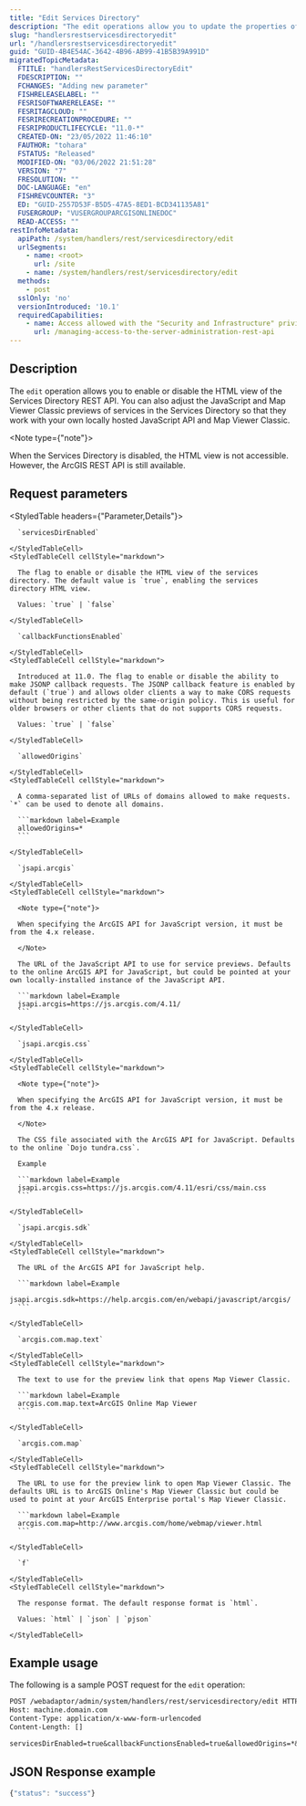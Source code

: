 ```yaml
---
title: "Edit Services Directory"
description: "The edit operations allow you to update the properties of the Services Directory."
slug: "handlersrestservicesdirectoryedit"
url: "/handlersrestservicesdirectoryedit"
guid: "GUID-4B4E54AC-3642-4B96-AB99-41B5B39A991D"
migratedTopicMetadata:
  FTITLE: "handlersRestServicesDirectoryEdit"
  FDESCRIPTION: ""
  FCHANGES: "Adding new parameter"
  FISHRELEASELABEL: ""
  FESRISOFTWARERELEASE: ""
  FESRITAGCLOUD: ""
  FESRIRECREATIONPROCEDURE: ""
  FESRIPRODUCTLIFECYCLE: "11.0-*"
  CREATED-ON: "23/05/2022 11:46:10"
  FAUTHOR: "tohara"
  FSTATUS: "Released"
  MODIFIED-ON: "03/06/2022 21:51:28"
  VERSION: "7"
  FRESOLUTION: ""
  DOC-LANGUAGE: "en"
  FISHREVCOUNTER: "3"
  ED: "GUID-2557D53F-B5D5-47A5-8ED1-BCD341135A81"
  FUSERGROUP: "VUSERGROUPARCGISONLINEDOC"
  READ-ACCESS: ""
restInfoMetadata:
  apiPath: /system/handlers/rest/servicesdirectory/edit
  urlSegments:
    - name: <root>
      url: /site
    - name: /system/handlers/rest/servicesdirectory/edit
  methods:
    - post
  sslOnly: 'no'
  versionIntroduced: '10.1'
  requiredCapabilities:
    - name: Access allowed with the "Security and Infrastructure" privilege
      url: /managing-access-to-the-server-administration-rest-api
---
```


## Description

The `edit` operation allows you to enable or disable the HTML view of the Services Directory REST API. You can also adjust the JavaScript and Map Viewer Classic previews of services in the Services Directory so that they work with your own locally hosted JavaScript API and Map Viewer Classic.

<Note type={"note"}>

When the Services Directory is disabled, the HTML view is not accessible. However, the ArcGIS REST API is still available.

</Note>


##  Request parameters

<StyledTable headers={"Parameter,Details"}>
  <StyledTableRow>
    <StyledTableCell cellStyle="markdown">

      `servicesDirEnabled` 

    </StyledTableCell>
    <StyledTableCell cellStyle="markdown">

      The flag to enable or disable the HTML view of the services directory. The default value is `true`, enabling the services directory HTML view.

      Values: `true` | `false`

    </StyledTableCell>
  </StyledTableRow>
  <StyledTableRow>
    <StyledTableCell cellStyle="markdown">

      `callbackFunctionsEnabled` 

    </StyledTableCell>
    <StyledTableCell cellStyle="markdown">

      Introduced at 11.0. The flag to enable or disable the ability to make JSONP callback requests. The JSONP callback feature is enabled by default (`true`) and allows older clients a way to make CORS requests without being restricted by the same-origin policy. This is useful for older browsers or other clients that do not supports CORS requests.

      Values: `true` | `false`

    </StyledTableCell>
  </StyledTableRow>
  <StyledTableRow>
    <StyledTableCell cellStyle="markdown">

      `allowedOrigins` 

    </StyledTableCell>
    <StyledTableCell cellStyle="markdown">

      A comma-separated list of URLs of domains allowed to make requests. `*` can be used to denote all domains.

      ```markdown label=Example
      allowedOrigins=*
      ```

    </StyledTableCell>
  </StyledTableRow>
  <StyledTableRow>
    <StyledTableCell cellStyle="markdown">

      `jsapi.arcgis` 

    </StyledTableCell>
    <StyledTableCell cellStyle="markdown">

      <Note type={"note"}>

      When specifying the ArcGIS API for JavaScript version, it must be from the 4.x release.

      </Note>

      The URL of the JavaScript API to use for service previews. Defaults to the online ArcGIS API for JavaScript, but could be pointed at your own locally-installed instance of the JavaScript API. 

      ```markdown label=Example
      jsapi.arcgis=https://js.arcgis.com/4.11/
      ```

    </StyledTableCell>
  </StyledTableRow>
  <StyledTableRow>
    <StyledTableCell cellStyle="markdown">

      `jsapi.arcgis.css` 

    </StyledTableCell>
    <StyledTableCell cellStyle="markdown">

      <Note type={"note"}>

      When specifying the ArcGIS API for JavaScript version, it must be from the 4.x release.

      </Note>

      The CSS file associated with the ArcGIS API for JavaScript. Defaults to the online `Dojo tundra.css`. 

      Example

      ```markdown label=Example
      jsapi.arcgis.css=https://js.arcgis.com/4.11/esri/css/main.css
      ```

    </StyledTableCell>
  </StyledTableRow>
  <StyledTableRow>
    <StyledTableCell cellStyle="markdown">

      `jsapi.arcgis.sdk` 

    </StyledTableCell>
    <StyledTableCell cellStyle="markdown">

      The URL of the ArcGIS API for JavaScript help.

      ```markdown label=Example
      jsapi.arcgis.sdk=https://help.arcgis.com/en/webapi/javascript/arcgis/
      ```

    </StyledTableCell>
  </StyledTableRow>
  <StyledTableRow>
    <StyledTableCell cellStyle="markdown">

      `arcgis.com.map.text` 

    </StyledTableCell>
    <StyledTableCell cellStyle="markdown">

      The text to use for the preview link that opens Map Viewer Classic.

      ```markdown label=Example
      arcgis.com.map.text=ArcGIS Online Map Viewer
      ```

    </StyledTableCell>
  </StyledTableRow>
  <StyledTableRow>
    <StyledTableCell cellStyle="markdown">

      `arcgis.com.map` 

    </StyledTableCell>
    <StyledTableCell cellStyle="markdown">

      The URL to use for the preview link to open Map Viewer Classic. The defaults URL is to ArcGIS Online's Map Viewer Classic but could be used to point at your ArcGIS Enterprise portal's Map Viewer Classic.

      ```markdown label=Example
      arcgis.com.map=http://www.arcgis.com/home/webmap/viewer.html
      ```

    </StyledTableCell>
  </StyledTableRow>
  <StyledTableRow>
    <StyledTableCell cellStyle="markdown">

      `f` 

    </StyledTableCell>
    <StyledTableCell cellStyle="markdown">

      The response format. The default response format is `html`. 

      Values: `html` | `json` | `pjson`

    </StyledTableCell>
  </StyledTableRow>
</StyledTable>


## Example usage

The following is a sample POST request for the `edit` operation:

```markdown
POST /webadaptor/admin/system/handlers/rest/servicesdirectory/edit HTTP/1.1
Host: machine.domain.com
Content-Type: application/x-www-form-urlencoded
Content-Length: []

servicesDirEnabled=true&callbackFunctionsEnabled=true&allowedOrigins=*&jsapi.arcgis=https://js.arcgis.com/4.11/&jsapi.arcgis.sdk=http://help.arcgis.com/en/webapi/javascript/arcgis/&jsapi.arcgis.css=https://js.arcgis.com/4.11/esri/css/main.css&arcgis.com.map.text=ArcGIS Online Map Viewer&arcgis.com.map=https://www.arcgis.com/home/webmap/viewer.html&f=pjson

```

## JSON Response example

```javascript
{"status": "success"}
```